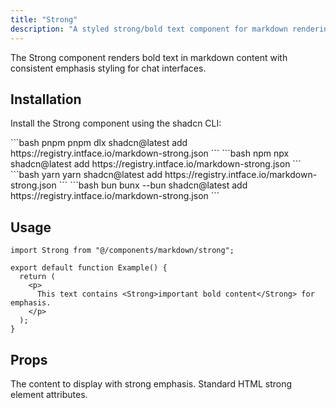 ```yaml
---
title: "Strong"
description: "A styled strong/bold text component for markdown rendering with proper emphasis styling."
---
```


The Strong component renders bold text in markdown content with consistent emphasis styling for chat interfaces.

## Installation

Install the Strong component using the shadcn CLI:

<CodeGroup>
  ```bash pnpm 
  pnpm dlx shadcn@latest add https://registry.intface.io/markdown-strong.json
  ```
  ```bash npm 
  npx shadcn@latest add https://registry.intface.io/markdown-strong.json
  ```
  ```bash yarn 
  yarn shadcn@latest add https://registry.intface.io/markdown-strong.json
  ```
  ```bash bun 
  bunx --bun shadcn@latest add https://registry.intface.io/markdown-strong.json
  ```
</CodeGroup>

## Usage

```tsx
import Strong from "@/components/markdown/strong";

export default function Example() {
  return (
    <p>
      This text contains <Strong>important bold content</Strong> for emphasis.
    </p>
  );
}
```

## Props

<ParamField body="children" type="React.ReactNode" required>
  The content to display with strong emphasis.
</ParamField>

<ParamField body="...props" type="React.HTMLAttributes<HTMLElement>">
  Standard HTML strong element attributes.
</ParamField>